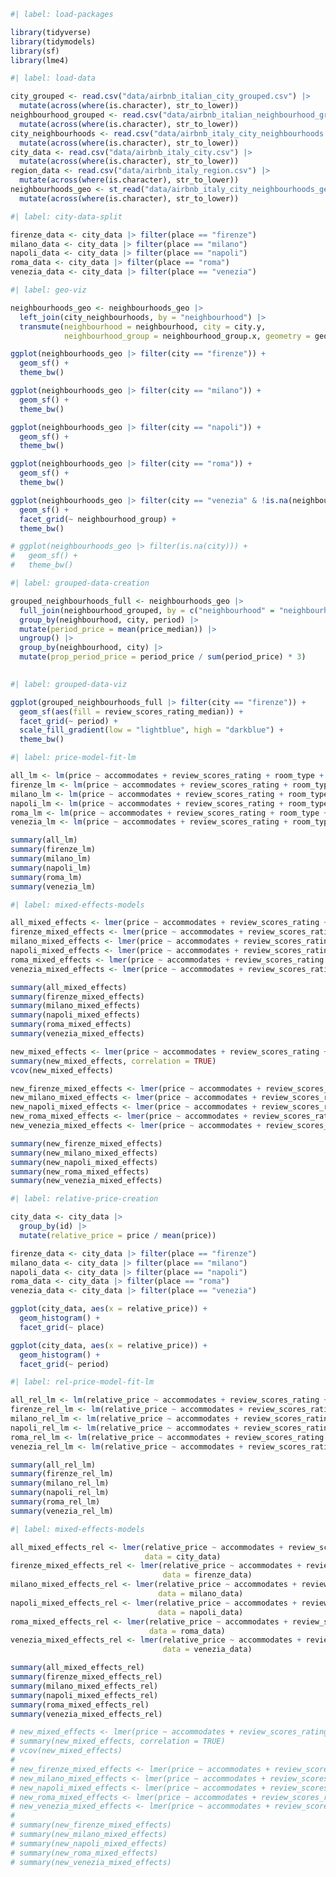 ```r
#| label: load-packages

library(tidyverse)
library(tidymodels)
library(sf)
library(lme4)
```

```r
#| label: load-data

city_grouped <- read.csv("data/airbnb_italian_city_grouped.csv") |>
  mutate(across(where(is.character), str_to_lower))
neighbourhood_grouped <- read.csv("data/airbnb_italian_neighbourhood_grouped.csv") |>
  mutate(across(where(is.character), str_to_lower))
city_neighbourhoods <- read.csv("data/airbnb_italy_city_neighbourhoods.csv") |>
  mutate(across(where(is.character), str_to_lower))
city_data <- read.csv("data/airbnb_italy_city.csv") |>
  mutate(across(where(is.character), str_to_lower))
region_data <- read.csv("data/airbnb_italy_region.csv") |>
  mutate(across(where(is.character), str_to_lower))
neighbourhoods_geo <- st_read("data/airbnb_italy_city_neighbourhoods_geojson.geojson") |>
  mutate(across(where(is.character), str_to_lower))
```

```r
#| label: city-data-split

firenze_data <- city_data |> filter(place == "firenze")
milano_data <- city_data |> filter(place == "milano")
napoli_data <- city_data |> filter(place == "napoli")
roma_data <- city_data |> filter(place == "roma")
venezia_data <- city_data |> filter(place == "venezia")
```


```r
#| label: geo-viz

neighbourhoods_geo <- neighbourhoods_geo |>
  left_join(city_neighbourhoods, by = "neighbourhood") |>
  transmute(neighbourhood = neighbourhood, city = city.y, 
            neighbourhood_group = neighbourhood_group.x, geometry = geometry)

ggplot(neighbourhoods_geo |> filter(city == "firenze")) + 
  geom_sf() +
  theme_bw()

ggplot(neighbourhoods_geo |> filter(city == "milano")) + 
  geom_sf() +
  theme_bw()

ggplot(neighbourhoods_geo |> filter(city == "napoli")) + 
  geom_sf() +
  theme_bw()

ggplot(neighbourhoods_geo |> filter(city == "roma")) + 
  geom_sf() +
  theme_bw()

ggplot(neighbourhoods_geo |> filter(city == "venezia" & !is.na(neighbourhood_group))) + 
  geom_sf() +
  facet_grid(~ neighbourhood_group) +
  theme_bw()

# ggplot(neighbourhoods_geo |> filter(is.na(city))) + 
#   geom_sf() +
#   theme_bw()
```

```r
#| label: grouped-data-creation

grouped_neighbourhoods_full <- neighbourhoods_geo |>
  full_join(neighbourhood_grouped, by = c("neighbourhood" = "neighbourhood", "city" = "place")) |>
  group_by(neighbourhood, city, period) |>
  mutate(period_price = mean(price_median)) |>
  ungroup() |>
  group_by(neighbourhood, city) |>
  mutate(prop_period_price = period_price / sum(period_price) * 3)
  
```

```r
#| label: grouped-data-viz

ggplot(grouped_neighbourhoods_full |> filter(city == "firenze")) + 
  geom_sf(aes(fill = review_scores_rating_median)) +
  facet_grid(~ period) +
  scale_fill_gradient(low = "lightblue", high = "darkblue") +
  theme_bw()
```

```r
#| label: price-model-fit-lm

all_lm <- lm(price ~ accommodates + review_scores_rating + room_type + host_is_superhost + period + place, data = city_data)
firenze_lm <- lm(price ~ accommodates + review_scores_rating + room_type + host_is_superhost + period + neighbourhood, data = firenze_data)
milano_lm <- lm(price ~ accommodates + review_scores_rating + room_type + host_is_superhost + period + neighbourhood, data = milano_data)
napoli_lm <- lm(price ~ accommodates + review_scores_rating + room_type + host_is_superhost + period + neighbourhood, data = napoli_data)
roma_lm <- lm(price ~ accommodates + review_scores_rating + room_type + host_is_superhost + period + neighbourhood, data = roma_data)
venezia_lm <- lm(price ~ accommodates + review_scores_rating + room_type + host_is_superhost + period + neighbourhood, data = venezia_data)

summary(all_lm)
summary(firenze_lm)
summary(milano_lm)
summary(napoli_lm)
summary(roma_lm)
summary(venezia_lm)


```

```r
#| label: mixed-effects-models

all_mixed_effects <- lmer(price ~ accommodates + review_scores_rating + room_type + host_is_superhost + period + (1 | place), data = city_data)
firenze_mixed_effects <- lmer(price ~ accommodates + review_scores_rating + room_type + host_is_superhost + period + (1 | neighbourhood), data = firenze_data)
milano_mixed_effects <- lmer(price ~ accommodates + review_scores_rating + room_type + host_is_superhost + period + (1 | neighbourhood), data = milano_data)
napoli_mixed_effects <- lmer(price ~ accommodates + review_scores_rating + room_type + host_is_superhost + period + (1 | neighbourhood), data = napoli_data)
roma_mixed_effects <- lmer(price ~ accommodates + review_scores_rating + room_type + host_is_superhost + period + (1 | neighbourhood), data = roma_data)
venezia_mixed_effects <- lmer(price ~ accommodates + review_scores_rating + room_type + host_is_superhost + period + (1 | neighbourhood), data = venezia_data)

summary(all_mixed_effects)
summary(firenze_mixed_effects)
summary(milano_mixed_effects)
summary(napoli_mixed_effects)
summary(roma_mixed_effects)
summary(venezia_mixed_effects)

new_mixed_effects <- lmer(price ~ accommodates + review_scores_rating + room_type + host_is_superhost + period + place + (1 | id), data = city_data)
summary(new_mixed_effects, correlation = TRUE)
vcov(new_mixed_effects)

new_firenze_mixed_effects <- lmer(price ~ accommodates + review_scores_rating + room_type + host_is_superhost + period + (1 | id), data = firenze_data)
new_milano_mixed_effects <- lmer(price ~ accommodates + review_scores_rating + room_type + host_is_superhost + period + (1 | id), data = milano_data)
new_napoli_mixed_effects <- lmer(price ~ accommodates + review_scores_rating + room_type + host_is_superhost + period + (1 | id), data = napoli_data)
new_roma_mixed_effects <- lmer(price ~ accommodates + review_scores_rating + room_type + host_is_superhost + period + (1 | id), data = roma_data)
new_venezia_mixed_effects <- lmer(price ~ accommodates + review_scores_rating + room_type + host_is_superhost + period + (1 | id), data = venezia_data)

summary(new_firenze_mixed_effects)
summary(new_milano_mixed_effects)
summary(new_napoli_mixed_effects)
summary(new_roma_mixed_effects)
summary(new_venezia_mixed_effects)
```

```r
#| label: relative-price-creation

city_data <- city_data |>
  group_by(id) |>
  mutate(relative_price = price / mean(price))

firenze_data <- city_data |> filter(place == "firenze")
milano_data <- city_data |> filter(place == "milano")
napoli_data <- city_data |> filter(place == "napoli")
roma_data <- city_data |> filter(place == "roma")
venezia_data <- city_data |> filter(place == "venezia")

ggplot(city_data, aes(x = relative_price)) +
  geom_histogram() +
  facet_grid(~ place)

ggplot(city_data, aes(x = relative_price)) +
  geom_histogram() +
  facet_grid(~ period)
```

```r
#| label: rel-price-model-fit-lm

all_rel_lm <- lm(relative_price ~ accommodates + review_scores_rating + room_type + host_is_superhost + period + place + period*place, data = city_data)
firenze_rel_lm <- lm(relative_price ~ accommodates + review_scores_rating + room_type + host_is_superhost + period, data = firenze_data)
milano_rel_lm <- lm(relative_price ~ accommodates + review_scores_rating + room_type + host_is_superhost + period + neighbourhood, data = milano_data)
napoli_rel_lm <- lm(relative_price ~ accommodates + review_scores_rating + room_type + host_is_superhost + period + neighbourhood, data = napoli_data)
roma_rel_lm <- lm(relative_price ~ accommodates + review_scores_rating + room_type + host_is_superhost + period + neighbourhood, data = roma_data)
venezia_rel_lm <- lm(relative_price ~ accommodates + review_scores_rating + room_type + host_is_superhost + period + neighbourhood, data = venezia_data)

summary(all_rel_lm)
summary(firenze_rel_lm)
summary(milano_rel_lm)
summary(napoli_rel_lm)
summary(roma_rel_lm)
summary(venezia_rel_lm)
```

```r
#| label: mixed-effects-models

all_mixed_effects_rel <- lmer(relative_price ~ accommodates + review_scores_rating + room_type + host_is_superhost + (1 + period | place), 
                              data = city_data)
firenze_mixed_effects_rel <- lmer(relative_price ~ accommodates + review_scores_rating + room_type + host_is_superhost + (1 + period | id), 
                                  data = firenze_data)
milano_mixed_effects_rel <- lmer(relative_price ~ accommodates + review_scores_rating + room_type + host_is_superhost + period + (1 | neighbourhood), 
                                 data = milano_data)
napoli_mixed_effects_rel <- lmer(relative_price ~ accommodates + review_scores_rating + room_type + host_is_superhost + period + (1 | neighbourhood), 
                                 data = napoli_data)
roma_mixed_effects_rel <- lmer(relative_price ~ accommodates + review_scores_rating + room_type + host_is_superhost + period + (1 | neighbourhood), 
                               data = roma_data)
venezia_mixed_effects_rel <- lmer(relative_price ~ accommodates + review_scores_rating + room_type + host_is_superhost + period + (1 | neighbourhood), 
                                  data = venezia_data)

summary(all_mixed_effects_rel)
summary(firenze_mixed_effects_rel)
summary(milano_mixed_effects_rel)
summary(napoli_mixed_effects_rel)
summary(roma_mixed_effects_rel)
summary(venezia_mixed_effects_rel)

# new_mixed_effects <- lmer(price ~ accommodates + review_scores_rating + room_type + host_is_superhost + period + place + (1 | id), data = city_data)
# summary(new_mixed_effects, correlation = TRUE)
# vcov(new_mixed_effects)
# 
# new_firenze_mixed_effects <- lmer(price ~ accommodates + review_scores_rating + room_type + host_is_superhost + period + (1 | id), data = firenze_data)
# new_milano_mixed_effects <- lmer(price ~ accommodates + review_scores_rating + room_type + host_is_superhost + period + (1 | id), data = milano_data)
# new_napoli_mixed_effects <- lmer(price ~ accommodates + review_scores_rating + room_type + host_is_superhost + period + (1 | id), data = napoli_data)
# new_roma_mixed_effects <- lmer(price ~ accommodates + review_scores_rating + room_type + host_is_superhost + period + (1 | id), data = roma_data)
# new_venezia_mixed_effects <- lmer(price ~ accommodates + review_scores_rating + room_type + host_is_superhost + period + (1 | id), data = venezia_data)
# 
# summary(new_firenze_mixed_effects)
# summary(new_milano_mixed_effects)
# summary(new_napoli_mixed_effects)
# summary(new_roma_mixed_effects)
# summary(new_venezia_mixed_effects)
```

